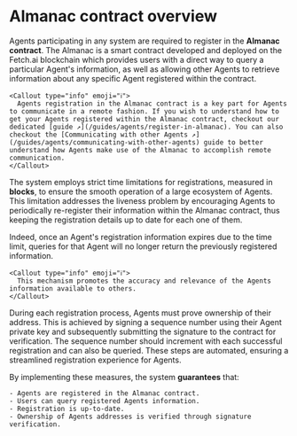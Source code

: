 
# Almanac contract overview

Agents participating in any system are required to register in the **Almanac contract**. The Almanac is a smart contract developed and deployed on the Fetch.ai blockchain which provides users with a direct way to query a particular Agent's information, as well as allowing other Agents to retrieve information about any specific Agent registered within the contract.

    <Callout type="info" emoji="ℹ️">
      Agents registration in the Almanac contract is a key part for Agents to communicate in a remote fashion. If you wish to understand how to get your Agents registered within the Almanac contract, checkout our dedicated [guide ↗️](/guides/agents/register-in-almanac). You can also checkout the [Communicating with other Agents ↗️](/guides/agents/communicating-with-other-agents) guide to better understand how Agents make use of the Almanac to accomplish remote communication.
    </Callout>

The system employs strict time limitations for registrations, measured in **blocks**, to ensure the smooth operation of a large ecosystem of Agents. This limitation addresses the liveness problem by encouraging Agents to periodically re-register their information within the Almanac contract, thus keeping the registration details up to date for each one of them.

Indeed, once an Agent's registration information expires due to the time limit, queries for that Agent will no longer return the previously registered information.

    <Callout type="info" emoji="ℹ️">
      This mechanism promotes the accuracy and relevance of the Agents information available to others.
    </Callout>

During each registration process, Agents must prove ownership of their address. This is achieved by signing a sequence number using their Agent private key and subsequently submitting the signature to the contract for verification. The sequence number should increment with each successful registration and can also be queried. These steps are automated, ensuring a streamlined registration experience for Agents.

By implementing these measures, the system **guarantees** that:

    - Agents are registered in the Almanac contract.
    - Users can query registered Agents information.
    - Registration is up-to-date.
    - Ownership of Agents addresses is verified through signature verification.
